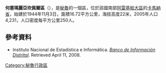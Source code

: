 '''何塞瑪麗亞坎佩爾區'''（{{lang-es|Distrito de José María Quimper}}），是[[秘魯|秘魯]]的一個區，位於該國南部[[阿雷基帕大區|阿雷基帕大區]]的[[卡馬納省|卡馬納省]]，始建於1944年11月3日，面積16.72平方公里，海拔高度22米，2005年人口4,231，人口密度每平方公里250人。

==參考資料==
*{{es icon}} Instituto Nacional de Estadística e Informática. ''[https://web.archive.org/web/20080417091049/http://desa.inei.gob.pe/mapas/bid/ Banco de Información Distrital]''. Retrieved April 11, 2008.

{{coord|16|36|11|S|72|43|34|W|type:adm3rd_source:kolossus-itwiki|display=title}}

{{Peru-geo-stub}}
[[Category:秘魯行政區|Category:秘魯行政區]]